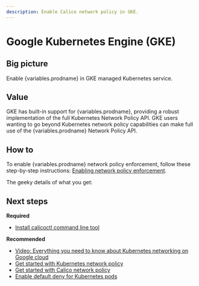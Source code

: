 ```yaml
---
description: Enable Calico network policy in GKE.
---
```



# Google Kubernetes Engine (GKE)

## Big picture

Enable {variables.prodname} in GKE managed Kubernetes service.

## Value

GKE has built-in support for {variables.prodname}, providing a robust implementation of the full Kubernetes Network Policy API. GKE users wanting to go beyond Kubernetes network policy capabilities can make full use of the {variables.prodname} Network Policy API.

## How to

To enable {variables.prodname} network policy enforcement, follow these step-by-step instructions:
[Enabling network policy enforcement](https://cloud.google.com/kubernetes-engine/docs/how-to/network-policy).

The geeky details of what you get:

<GeekDetails
  prodname='{variables.prodname}'
  details='Policy:Calico,IPAM:Host Local,CNI:Calico,Overlay:No,Routing:VPC Native,Datastore:Kubernetes'
/>

## Next steps

**Required**

- [Install calicoctl command line tool](../../../operations/calicoctl/install.mdx)

**Recommended**

- [Video: Everything you need to know about Kubernetes networking on Google cloud](https://www.projectcalico.org/everything-you-need-to-know-about-kubernetes-networking-on-google-cloud/)
- [Get started with Kubernetes network policy](../../../network-policy/get-started/kubernetes-policy/kubernetes-network-policy.mdx)
- [Get started with Calico network policy](../../../network-policy/get-started/calico-policy/calico-network-policy.mdx)
- [Enable default deny for Kubernetes pods](../../../network-policy/get-started/kubernetes-default-deny.mdx)
